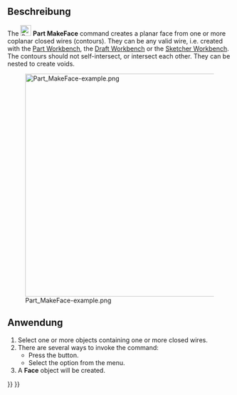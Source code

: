 <languages/>

{{Docnav/de
|[[Part_Chamfer/de|Fase]]
|[[Part_RuledSurface/de|Regelfläche]]
|[[Part_Workbench/de|Part]]
|IconL=Part_Chamfer.svg
|IconR=Part_RuledSurface.svg
|IconC=Workbench_Part.svg
}}

{{GuiCommand/de
|Name=Part MakeFace‏‎
|Name/de=Part FlächeAusLinienzügen‏‎
|MenuLocation=Formteil → Erstelle Fläche anhand von Kantenzügen
|Workbenches=[[Part_Workbench/de|Part]]
|Version=0.19
|SeeAlso=[[Part_RuledSurface/de|Part Regelfläche]]
}}

<span id="Description"></span>
==Beschreibung==

<div lang="en" dir="ltr" class="mw-content-ltr">
The [[Image:Part_MakeFace.svg|24px]] '''Part MakeFace''' command creates a planar face from one or more coplanar closed wires (contours). They can be any valid wire, i.e. created with the [[Part_Workbench|Part Workbench]], the [[Draft_Workbench|Draft Workbench]] or the [[Sketcher_Workbench|Sketcher Workbench]]. The contours should not self-intersect, or intersect each other. They can be nested to create voids.
</div>

[[Image:Part_MakeFace-example.png|500px]]

<div lang="en" dir="ltr" class="mw-content-ltr">
{{Caption|Faces created from different sets of wires}}
</div>

<span id="Usage"></span>
==Anwendung==

<div lang="en" dir="ltr" class="mw-content-ltr">
# Select one or more objects containing one or more closed wires.
# There are several ways to invoke the command:
#* Press the {{Button|[[Image:Part_MakeFace.svg|16px]] [[Part_MakeFace|Make face from wires]]}} button.
#* Select the {{MenuCommand|Part → [[Image:Part_MakeFace.svg|16px]] Make face from wires}} option from the menu.
# A '''Face''' object will be created.
</div>


{{Docnav/de
|[[Part_Chamfer/de|Fase]]
|[[Part_RuledSurface/de|Regelfläche]]
|[[Part_Workbench/de|Part]]
|IconL=Part_Chamfer.svg
|IconR=Part_RuledSurface.svg
|IconC=Workbench_Part.svg
}}

{{Part Tools navi{{#translation:}}}}
{{Userdocnavi{{#translation:}}}}